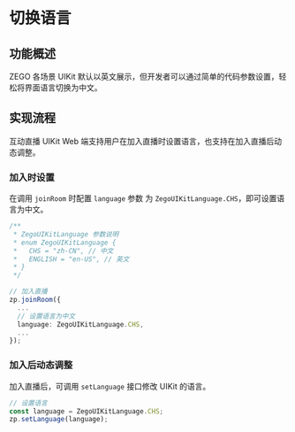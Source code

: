 # 切换语言


## 功能概述

ZEGO 各场景 UIKit 默认以英文展示，但开发者可以通过简单的代码参数设置，轻松将界面语言切换为中文。

## 实现流程

互动直播 UIKit Web 端支持用户在加入直播时设置语言，也支持在加入直播后动态调整。

### 加入时设置

在调用 `joinRoom` 时配置 `language` 参数 为 `ZegoUIKitLanguage.CHS`，即可设置语言为中文。
 
```ts
/** 
 * ZegoUIKitLanguage 参数说明
 * enum ZegoUIKitLanguage {
 *   CHS = "zh-CN", // 中文
 *   ENGLISH = "en-US", // 英文
 * }
 */

// 加入直播
zp.joinRoom({
  ...
  // 设置语言为中文
  language: ZegoUIKitLanguage.CHS,
  ...
});
```

### 加入后动态调整

加入直播后，可调用 `setLanguage` 接口修改 UIKit 的语言。

```ts
// 设置语言
const language = ZegoUIKitLanguage.CHS;
zp.setLanguage(language);
```
